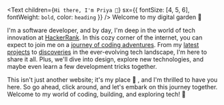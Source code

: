<Text
  children={`Hi there, I'm Priya 👋`}
  sx={{ fontSize: [4, 5, 6], fontWeight: `bold`, color: `heading` }}
/>
Welcome to my digital garden 🌱

I'm a software developer, and by day, I'm deep in the world of tech innovation at [HackerRank](https://www.hackerrank.com). In this cozy corner of the internet, you can expect to join me on a [journey of coding adventures](/achievements). From my [latest projects](/projects) to [discoveries](/blog) in the ever-evolving tech landscape, I'm here to share it all. Plus, we'll dive into design, explore new technologies, and maybe even learn a few development tricks together. 

This isn't just another website; it's my place 🏡 , and I'm thrilled to have you here. So go ahead, click around, and let's embark on this journey together. Welcome to my world of coding, building, and exploring tech! 🚀
